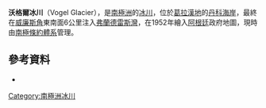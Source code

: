 {{coord|65|0|S|63|10|W|display=title}}

'''沃格爾冰川'''（Vogel Glacier），是[[南極洲|南極洲]]的[[冰川|冰川]]，位於[[葛拉漢地|葛拉漢地]]的[[丹科海岸|丹科海岸]]，最終在[[威廉斯角_(葛拉漢地)|威廉斯角]]東南面6公里注入[[弗蘭德雷斯灣|弗蘭德雷斯灣]]，在1952年繪入[[阿根廷|阿根廷]]政府地圖，現時由[[南極條約體系|南極條約體系]]管理。

==參考資料==
* {{usgs-gazetteer}}

{{DEFAULTSORT:Vogel Glacier}}
[[Category:南極洲冰川|Category:南極洲冰川]]


{{DancoCoast-geo-stub}}